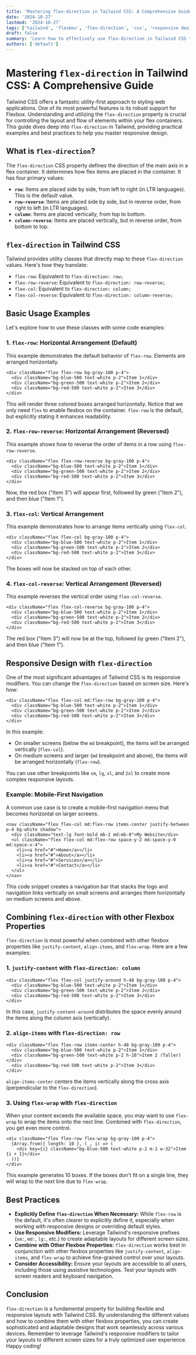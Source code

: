 ```yaml
---
title: 'Mastering flex-direction in Tailwind CSS: A Comprehensive Guide'
date: '2024-10-27'
lastmod: '2024-10-27'
tags: ['tailwind', 'flexbox', 'flex-direction', 'css', 'responsive design']
draft: false
summary: 'Learn how to effectively use flex-direction in Tailwind CSS to control the layout and flow of elements within your flex containers.  This comprehensive guide provides practical examples and best practices for creating responsive and adaptable designs using Tailwind flex-direction utilities.'
authors: ['default']
---
```


# Mastering `flex-direction` in Tailwind CSS: A Comprehensive Guide

Tailwind CSS offers a fantastic utility-first approach to styling web applications. One of its most powerful features is its robust support for Flexbox. Understanding and utilizing the `flex-direction` property is crucial for controlling the layout and flow of elements within your flex containers. This guide dives deep into `flex-direction` in Tailwind, providing practical examples and best practices to help you master responsive design.

## What is `flex-direction`?

The `flex-direction` CSS property defines the direction of the main axis in a flex container. It determines how flex items are placed in the container. It has four primary values:

- **`row`**: Items are placed side by side, from left to right (in LTR languages). This is the default value.
- **`row-reverse`**: Items are placed side by side, but in reverse order, from right to left (in LTR languages).
- **`column`**: Items are placed vertically, from top to bottom.
- **`column-reverse`**: Items are placed vertically, but in reverse order, from bottom to top.

## `flex-direction` in Tailwind CSS

Tailwind provides utility classes that directly map to these `flex-direction` values. Here's how they translate:

- `flex-row`: Equivalent to `flex-direction: row;`
- `flex-row-reverse`: Equivalent to `flex-direction: row-reverse;`
- `flex-col`: Equivalent to `flex-direction: column;`
- `flex-col-reverse`: Equivalent to `flex-direction: column-reverse;`

## Basic Usage Examples

Let's explore how to use these classes with some code examples:

### 1. `flex-row`: Horizontal Arrangement (Default)

This example demonstrates the default behavior of `flex-row`. Elements are arranged horizontally.

```plaintext
<div className="flex flex-row bg-gray-100 p-4">
  <div className="bg-blue-500 text-white p-2">Item 1</div>
  <div className="bg-green-500 text-white p-2">Item 2</div>
  <div className="bg-red-500 text-white p-2">Item 3</div>
</div>
```

This will render three colored boxes arranged horizontally. Notice that we only need `flex` to enable flexbox on the container. `flex-row` is the default, but explicitly stating it enhances readability.

### 2. `flex-row-reverse`: Horizontal Arrangement (Reversed)

This example shows how to reverse the order of items in a row using `flex-row-reverse`.

```plaintext
<div className="flex flex-row-reverse bg-gray-100 p-4">
  <div className="bg-blue-500 text-white p-2">Item 1</div>
  <div className="bg-green-500 text-white p-2">Item 2</div>
  <div className="bg-red-500 text-white p-2">Item 3</div>
</div>
```

Now, the red box ("Item 3") will appear first, followed by green ("Item 2"), and then blue ("Item 1").

### 3. `flex-col`: Vertical Arrangement

This example demonstrates how to arrange items vertically using `flex-col`.

```plaintext
<div className="flex flex-col bg-gray-100 p-4">
  <div className="bg-blue-500 text-white p-2">Item 1</div>
  <div className="bg-green-500 text-white p-2">Item 2</div>
  <div className="bg-red-500 text-white p-2">Item 3</div>
</div>
```

The boxes will now be stacked on top of each other.

### 4. `flex-col-reverse`: Vertical Arrangement (Reversed)

This example reverses the vertical order using `flex-col-reverse`.

```plaintext
<div className="flex flex-col-reverse bg-gray-100 p-4">
  <div className="bg-blue-500 text-white p-2">Item 1</div>
  <div className="bg-green-500 text-white p-2">Item 2</div>
  <div className="bg-red-500 text-white p-2">Item 3</div>
</div>
```

The red box ("Item 3") will now be at the top, followed by green ("Item 2"), and then blue ("Item 1").

## Responsive Design with `flex-direction`

One of the most significant advantages of Tailwind CSS is its responsive modifiers. You can change the `flex-direction` based on screen size. Here's how:

```plaintext
<div className="flex flex-col md:flex-row bg-gray-100 p-4">
  <div className="bg-blue-500 text-white p-2">Item 1</div>
  <div className="bg-green-500 text-white p-2">Item 2</div>
  <div className="bg-red-500 text-white p-2">Item 3</div>
</div>
```

In this example:

- On smaller screens (below the `md` breakpoint), the items will be arranged vertically (`flex-col`).
- On medium screens and larger (`md` breakpoint and above), the items will be arranged horizontally (`flex-row`).

You can use other breakpoints like `sm`, `lg`, `xl`, and `2xl` to create more complex responsive layouts.

### Example: Mobile-First Navigation

A common use case is to create a mobile-first navigation menu that becomes horizontal on larger screens.

```plaintext
<nav className="flex flex-col md:flex-row items-center justify-between p-4 bg-white shadow">
  <div className="text-lg font-bold mb-2 md:mb-0">My Website</div>
  <ul className="flex flex-col md:flex-row space-y-2 md:space-y-0 md:space-x-4">
    <li><a href="#">Home</a></li>
    <li><a href="#">About</a></li>
    <li><a href="#">Services</a></li>
    <li><a href="#">Contact</a></li>
  </ul>
</nav>
```

This code snippet creates a navigation bar that stacks the logo and navigation links vertically on small screens and arranges them horizontally on medium screens and above.

## Combining `flex-direction` with other Flexbox Properties

`flex-direction` is most powerful when combined with other flexbox properties like `justify-content`, `align-items`, and `flex-wrap`. Here are a few examples:

### 1. `justify-content` with `flex-direction: column`

```plaintext
<div className="flex flex-col justify-around h-48 bg-gray-100 p-4">
  <div className="bg-blue-500 text-white p-2">Item 1</div>
  <div className="bg-green-500 text-white p-2">Item 2</div>
  <div className="bg-red-500 text-white p-2">Item 3</div>
</div>
```

In this case, `justify-content-around` distributes the space evenly around the items along the column axis (vertically).

### 2. `align-items` with `flex-direction: row`

```plaintext
<div className="flex flex-row items-center h-48 bg-gray-100 p-4">
  <div className="bg-blue-500 text-white p-2">Item 1</div>
  <div className="bg-green-500 text-white p-2 h-16">Item 2 (Taller)</div>
  <div className="bg-red-500 text-white p-2">Item 3</div>
</div>
```

`align-items-center` centers the items vertically along the cross axis (perpendicular to the `flex-direction`).

### 3. Using `flex-wrap` with `flex-direction`

When your content exceeds the available space, you may want to use `flex-wrap` to wrap the items onto the next line. Combined with `flex-direction`, you get even more control.

```plaintext
<div className="flex flex-row flex-wrap bg-gray-100 p-4">
  {Array.from({ length: 10 }, (_, i) => (
    <div key={i} className="bg-blue-500 text-white p-2 m-1 w-32">Item {i + 1}</div>
  ))}
</div>
```

This example generates 10 boxes. If the boxes don't fit on a single line, they will wrap to the next line due to `flex-wrap`.

## Best Practices

- **Explicitly Define `flex-direction` When Necessary:** While `flex-row` is the default, it's often clearer to explicitly define it, especially when working with responsive designs or overriding default styles.
- **Use Responsive Modifiers:** Leverage Tailwind's responsive prefixes (`sm:`, `md:`, `lg:`, etc.) to create adaptable layouts for different screen sizes.
- **Combine with Other Flexbox Properties:** `flex-direction` works best in conjunction with other flexbox properties like `justify-content`, `align-items`, and `flex-wrap` to achieve fine-grained control over your layouts.
- **Consider Accessibility:** Ensure your layouts are accessible to all users, including those using assistive technologies. Test your layouts with screen readers and keyboard navigation.

## Conclusion

`flex-direction` is a fundamental property for building flexible and responsive layouts with Tailwind CSS. By understanding the different values and how to combine them with other flexbox properties, you can create sophisticated and adaptable designs that work seamlessly across various devices. Remember to leverage Tailwind's responsive modifiers to tailor your layouts to different screen sizes for a truly optimized user experience. Happy coding!
